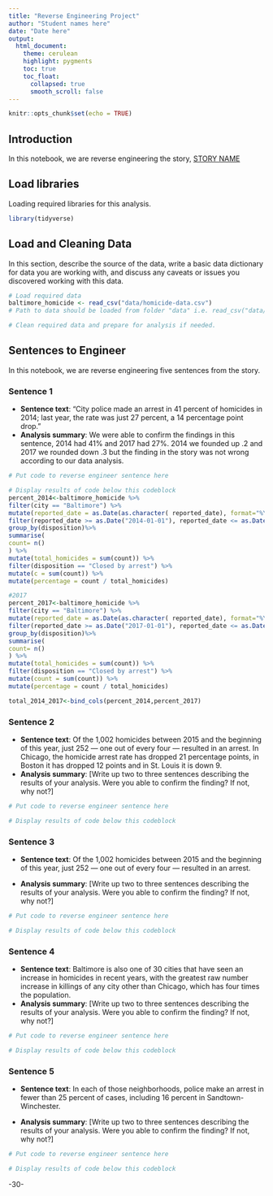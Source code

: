```yaml
---
title: "Reverse Engineering Project"
author: "Student names here"
date: "Date here"
output:
  html_document:
    theme: cerulean
    highlight: pygments
    toc: true
    toc_float:
      collapsed: true
      smooth_scroll: false
---
```


```r
knitr::opts_chunk$set(echo = TRUE)
```

## Introduction 

In this notebook, we are reverse engineering the story, [STORY NAME](STORY URL)

## Load libraries

Loading required libraries for this analysis.

```r
library(tidyverse)
```

## Load and Cleaning Data

In this section, describe the source of the data, write a basic data dictionary for data you are working with, and discuss any caveats or issues you discovered working with this data. 

```r
# Load required data
baltimore_homicide <- read_csv("data/homicide-data.csv")
# Path to data should be loaded from folder "data" i.e. read_csv("data/name_of_data.csv")

# Clean required data and prepare for analysis if needed. 


```

## Sentences to Engineer
In this notebook, we are reverse engineering five sentences from the story.

### Sentence 1

* **Sentence text**: "City police made an arrest in 41 percent of homicides in 2014; last year, the rate was just 27 percent, a 14 percentage point drop."
* **Analysis summary**: We were able to confirm the findings in this sentence, 2014 had 41% and 2017 had 27%. 2014 we founded up .2 and 2017 we rounded down .3 but the finding in the story was not wrong according to our data analysis.

```r
# Put code to reverse engineer sentence here

# Display results of code below this codeblock
percent_2014<-baltimore_homicide %>%
filter(city == "Baltimore") %>%
mutate(reported_date = as.Date(as.character( reported_date), format="%Y%m%d")) %>%
filter(reported_date >= as.Date("2014-01-01"), reported_date <= as.Date("2014-12-31")) %>%
group_by(disposition)%>%
summarise(
count= n()
) %>%
mutate(total_homicides = sum(count)) %>%
filter(disposition == "Closed by arrest") %>%
mutate(c = sum(count)) %>%
mutate(percentage = count / total_homicides) 

#2017
percent_2017<-baltimore_homicide %>%
filter(city == "Baltimore") %>%
mutate(reported_date = as.Date(as.character( reported_date), format="%Y%m%d")) %>%
filter(reported_date >= as.Date("2017-01-01"), reported_date <= as.Date("2017-12-31")) %>%
group_by(disposition)%>%
summarise(
count= n()
) %>%
mutate(total_homicides = sum(count)) %>%
filter(disposition == "Closed by arrest") %>%
mutate(count = sum(count)) %>%
mutate(percentage = count / total_homicides) 

total_2014_2017<-bind_cols(percent_2014,percent_2017)
```

### Sentence 2

* **Sentence text**: Of the 1,002 homicides between 2015 and the beginning of this year, just 252 — one out of every four — resulted in an arrest. In Chicago, the homicide arrest rate has dropped 21 percentage points, in Boston it has dropped 12 points and in St. Louis it is down 9. 
* **Analysis summary**: [Write up two to three sentences describing the results of your analysis.  Were you able to confirm the finding? If not, why not?]

```r
# Put code to reverse engineer sentence here

# Display results of code below this codeblock

```

### Sentence 3

* **Sentence text**: Of the 1,002 homicides between 2015 and the beginning of this year, just 252 — one out of every four — resulted in an arrest.


* **Analysis summary**: [Write up two to three sentences describing the results of your analysis.  Were you able to confirm the finding? If not, why not?]

```r
# Put code to reverse engineer sentence here

# Display results of code below this codeblock

```

### Sentence 4

* **Sentence text**: Baltimore is also one of 30 cities that have seen an increase in homicides in recent years, with the greatest raw number increase in killings of any city other than Chicago, which has four times the population.
* **Analysis summary**: [Write up two to three sentences describing the results of your analysis.  Were you able to confirm the finding? If not, why not?]

```r
# Put code to reverse engineer sentence here

# Display results of code below this codeblock

```

### Sentence 5

* **Sentence text**: In each of those neighborhoods, police make an arrest in fewer than 25 percent of cases, including 16 percent in Sandtown-Winchester.

* **Analysis summary**: [Write up two to three sentences describing the results of your analysis.  Were you able to confirm the finding? If not, why not?]

```r
# Put code to reverse engineer sentence here

# Display results of code below this codeblock

```

-30-